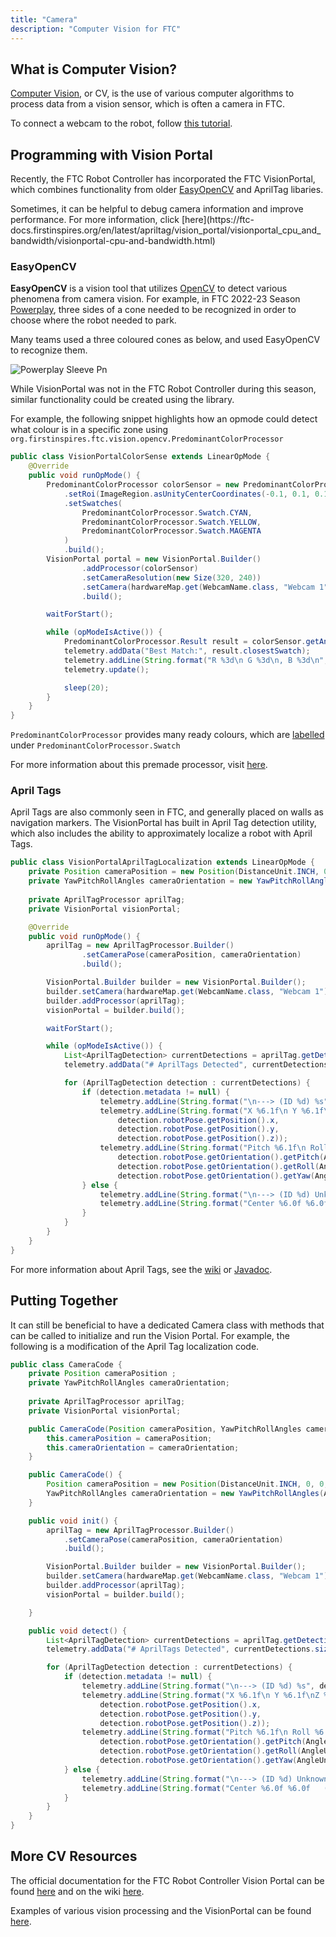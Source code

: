 ```yaml
---
title: "Camera"
description: "Computer Vision for FTC"
---
```


## What is Computer Vision?

[Computer Vision](https://en.wikipedia.org/wiki/Computer_vision), or CV, is the use of various computer algorithms to process data from a vision sensor, which is often a camera in FTC.

To connect a webcam to the robot, follow [this tutorial](https://ftc-docs.firstinspires.org/en/latest/hardware_and_software_configuration/configuring/configuring_external_webcam/configuring-external-webcam.html).

## Programming with Vision Portal

Recently, the FTC Robot Controller has incorporated the FTC VisionPortal, which combines functionality from older [EasyOpenCV](https://github.com/OpenFTC/EasyOpenCV) and AprilTag libaries.

<Tip>
  Sometimes, it can be helpful to debug camera information and improve performance. For more information, click [here](https://ftc-docs.firstinspires.org/en/latest/apriltag/vision_portal/visionportal_cpu_and_bandwidth/visionportal-cpu-and-bandwidth.html)
</Tip>

### EasyOpenCV

**EasyOpenCV** is a vision tool that utilizes [OpenCV](https://opencv.org) to detect various phenomena from camera vision. For example, in FTC 2022-23 Season [Powerplay](https://www.youtube.com/watch?v=HsitvZ0JaDc), three sides of a cone needed to be recognized in order to choose where the robot needed to park.

Many teams used a three coloured cones as below, and used EasyOpenCV to recognize them.

![Powerplay Sleeve Pn](/images/powerplay_sleeve.png)

While VisionPortal was not in the FTC Robot Controller during this season, similar functionality could be created using the library.

For example, the following snippet highlights how an opmode could detect what colour is in a specific zone using `org.firstinspires.ftc.vision.opencv.PredominantColorProcessor`

```java
public class VisionPortalColorSense extends LinearOpMode {
    @Override
    public void runOpMode() {
		PredominantColorProcessor colorSensor = new PredominantColorProcessor.Builder()
			.setRoi(ImageRegion.asUnityCenterCoordinates(-0.1, 0.1, 0.1, -0.1))
			.setSwatches(
				PredominantColorProcessor.Swatch.CYAN,
				PredominantColorProcessor.Swatch.YELLOW,
				PredominantColorProcessor.Swatch.MAGENTA
			)
			.build();
		VisionPortal portal = new VisionPortal.Builder()
                .addProcessor(colorSensor)
                .setCameraResolution(new Size(320, 240))
                .setCamera(hardwareMap.get(WebcamName.class, "Webcam 1"))
                .build();

		waitForStart();

		while (opModeIsActive()) {
			PredominantColorProcessor.Result result = colorSensor.getAnalysis();
			telemetry.addData("Best Match:", result.closestSwatch);
            telemetry.addLine(String.format("R %3d\n G %3d\n, B %3d\n", Color.red(result.rgb), Color.green(result.rgb), Color.blue(result.rgb)));
            telemetry.update();

			sleep(20);
		}
	}
}
```

`PredominantColorProcessor`  provides many ready colours, which are [labelled](https://javadoc.io/doc/org.firstinspires.ftc/Vision/10.1.1/org/firstinspires/ftc/vision/opencv/PredominantColorProcessor.Swatch.html) under `PredominantColorProcessor.Swatch`

For more information about this premade processor, visit [here](https://ftc-docs.firstinspires.org/en/latest/color_processing/color-sensor/color-sensor.html).

### April Tags

April Tags are also commonly seen in FTC, and generally placed on walls as navigation markers. The VisionPortal has built in April Tag detection utility, which also includes the ability to approximately localize a robot with April Tags.

```java
public class VisionPortalAprilTagLocalization extends LinearOpMode {
	private Position cameraPosition = new Position(DistanceUnit.INCH, 0, 0, 0, 0);
    private YawPitchRollAngles cameraOrientation = new YawPitchRollAngles(AngleUnit.DEGREES, 0, -90, 0, 0);
	
	private AprilTagProcessor aprilTag;
	private VisionPortal visionPortal;

	@Override
	public void runOpMode() {
		aprilTag = new AprilTagProcessor.Builder()
                .setCameraPose(cameraPosition, cameraOrientation)
                .build();

        VisionPortal.Builder builder = new VisionPortal.Builder();
        builder.setCamera(hardwareMap.get(WebcamName.class, "Webcam 1"));
        builder.addProcessor(aprilTag);
        visionPortal = builder.build();

		waitForStart();

        while (opModeIsActive()) {
			List<AprilTagDetection> currentDetections = aprilTag.getDetections();
        	telemetry.addData("# AprilTags Detected", currentDetections.size());

        	for (AprilTagDetection detection : currentDetections) {
            	if (detection.metadata != null) {
                	telemetry.addLine(String.format("\n---> (ID %d) %s", detection.id, detection.metadata.name));
                	telemetry.addLine(String.format("X %6.1f\n Y %6.1f\nZ %6.1f  (in)",
                        detection.robotPose.getPosition().x,
                        detection.robotPose.getPosition().y,
                        detection.robotPose.getPosition().z));
                	telemetry.addLine(String.format("Pitch %6.1f\n Roll %6.1f\n Yaw %6.1f (deg)",
						detection.robotPose.getOrientation().getPitch(AngleUnit.DEGREES),
						detection.robotPose.getOrientation().getRoll(AngleUnit.DEGREES),
						detection.robotPose.getOrientation().getYaw(AngleUnit.DEGREES)));
            	} else {
                	telemetry.addLine(String.format("\n---> (ID %d) Unknown", detection.id));
                	telemetry.addLine(String.format("Center %6.0f %6.0f   (px)", detection.center.x, detection.center.y));
            	}
        	}
		}
	}
}
```

For more information about April Tags, see the [wiki](https://ftc-docs.firstinspires.org/en/latest/apriltag/vision_portal/apriltag_intro/apriltag-intro.html) or [Javadoc](https://javadoc.io/doc/org.firstinspires.ftc/Vision/latest/org/firstinspires/ftc/vision/apriltag/package-summary.html).

## Putting Together

It can still be beneficial to have a dedicated Camera class with methods that can be called to initialize and run the Vision Portal. For example, the following is a modification of the April Tag localization code.

```java
public class CameraCode {
	private Position cameraPosition ;
    private YawPitchRollAngles cameraOrientation;
	
	private AprilTagProcessor aprilTag;
	private VisionPortal visionPortal;

	public CameraCode(Position cameraPosition, YawPitchRollAngles cameraOrientation) {
		this.cameraPosition = cameraPosition;
		this.cameraOrientation = cameraOrientation;
	}

	public CameraCode() {
		Position cameraPosition = new Position(DistanceUnit.INCH, 0, 0, 0, 0);
		YawPitchRollAngles cameraOrientation = new YawPitchRollAngles(AngleUnit.DEGREES, 0, -90, 0, 0);
	}

	public void init() {
		aprilTag = new AprilTagProcessor.Builder()
            .setCameraPose(cameraPosition, cameraOrientation)
            .build();

        VisionPortal.Builder builder = new VisionPortal.Builder();
        builder.setCamera(hardwareMap.get(WebcamName.class, "Webcam 1"));
        builder.addProcessor(aprilTag);
        visionPortal = builder.build();

	}

	public void detect() {
		List<AprilTagDetection> currentDetections = aprilTag.getDetections();
        telemetry.addData("# AprilTags Detected", currentDetections.size());

        for (AprilTagDetection detection : currentDetections) {
           	if (detection.metadata != null) {
               	telemetry.addLine(String.format("\n---> (ID %d) %s", detection.id, detection.metadata.name));
               	telemetry.addLine(String.format("X %6.1f\n Y %6.1f\nZ %6.1f  (in)",
                    detection.robotPose.getPosition().x,
                    detection.robotPose.getPosition().y,
                    detection.robotPose.getPosition().z));
             	telemetry.addLine(String.format("Pitch %6.1f\n Roll %6.1f\n Yaw %6.1f (deg)",
					detection.robotPose.getOrientation().getPitch(AngleUnit.DEGREES),
					detection.robotPose.getOrientation().getRoll(AngleUnit.DEGREES),
					detection.robotPose.getOrientation().getYaw(AngleUnit.DEGREES)));
            } else {
               	telemetry.addLine(String.format("\n---> (ID %d) Unknown", detection.id));
               	telemetry.addLine(String.format("Center %6.0f %6.0f   (px)", detection.center.x, detection.center.y));
            }
        }
	}
}
```

## More CV Resources

The official documentation for the FTC Robot Controller Vision Portal can be found [here](https://javadoc.io/doc/org.firstinspires.ftc/Vision/latest/org/firstinspires/ftc/vision/VisionPortal.html) and on the wiki [here](https://ftc-docs.firstinspires.org/en/latest/apriltag/vision_portal/visionportal_overview/visionportal-overview.html).

Examples of various vision processing and the VisionPortal can be found [here](https://github.com/FIRST-Tech-Challenge/FtcRobotController/blob/master/FtcRobotController/src/main/java/org/firstinspires/ftc/robotcontroller/external/samples).
